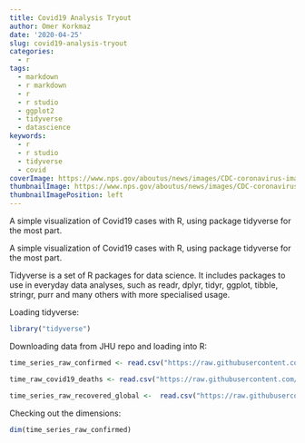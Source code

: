 ```yaml
---
title: Covid19 Analysis Tryout
author: Omer Korkmaz
date: '2020-04-25'
slug: covid19-analysis-tryout
categories:
  - r
tags:
  - markdown
  - r markdown
  - r
  - r studio
  - ggplot2
  - tidyverse
  - datascience
keywords:
  - r
  - r studio
  - tidyverse
  - covid
coverImage: https://www.nps.gov/aboutus/news/images/CDC-coronavirus-image-23311-for-web.jpg?maxwidth=650&autorotate=false
thumbnailImage: https://www.nps.gov/aboutus/news/images/CDC-coronavirus-image-23311-for-web.jpg?maxwidth=650&autorotate=false
thumbnailImagePosition: left
---
```


A simple visualization of Covid19 cases with R, using package tidyverse for the most part.
<!--more-->

A simple visualization of Covid19 cases with R, using package tidyverse for the most part.

Tidyverse is a set of R packages for data science. It includes packages to use in everyday data analyses, such as readr, dplyr, tidyr, ggplot, tibble, stringr, purr and many others with more specialised usage.

Loading tidyverse:

```r
library("tidyverse")
```

Downloading data from JHU repo and loading into R:

```r
time_series_raw_confirmed <- read.csv("https://raw.githubusercontent.com/CSSEGISandData/COVID-19/master/csse_covid_19_data/csse_covid_19_time_series/time_series_covid19_confirmed_global.csv")

time_raw_covid19_deaths <- read.csv("https://raw.githubusercontent.com/CSSEGISandData/COVID-19/master/csse_covid_19_data/csse_covid_19_time_series/time_series_covid19_deaths_global.csv")

time_series_raw_recovered_global <-  read.csv("https://raw.githubusercontent.com/CSSEGISandData/COVID-19/master/csse_covid_19_data/csse_covid_19_time_series/time_series_covid19_recovered_global.csv")
```

Checking out the dimensions:

```r
dim(time_series_raw_confirmed)
```